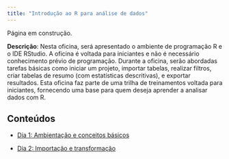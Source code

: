 ```yaml
---
title: "Introdução ao R para análise de dados"
---
```


::: {.callout-warning}
Página em construção.
:::


**Descrição**: Nesta oficina, será apresentado o ambiente de programação R e o IDE RStudio. A oficina é voltada para iniciantes e não é necessário conhecimento prévio de programação. Durante a oficina, serão abordadas tarefas básicas como iniciar um projeto, importar tabelas, realizar filtros, criar tabelas de resumo (com estatísticas descritivas), e exportar resultados. Esta oficina faz parte de uma trilha de treinamentos voltada para iniciantes, fornecendo uma base para quem deseja aprender a analisar dados com R.

## Conteúdos

- [Dia 1: Ambientação e conceitos básicos](dia-1.qmd)


- [Dia 2: Importação e transformação](dia-2.qmd)

